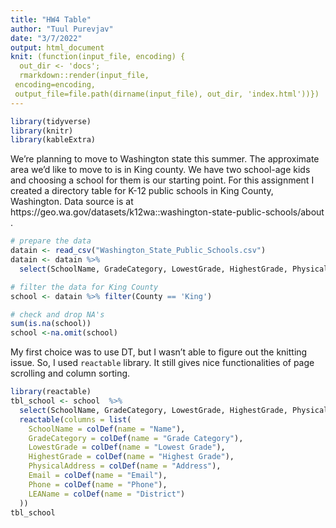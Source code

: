 ```yaml
---
title: "HW4 Table"
author: "Tuul Purevjav"
date: "3/7/2022"
output: html_document
knit: (function(input_file, encoding) {
  out_dir <- 'docs';
  rmarkdown::render(input_file,
 encoding=encoding,
 output_file=file.path(dirname(input_file), out_dir, 'index.html'))})
---
```


```r
library(tidyverse)
library(knitr)
library(kableExtra)
```

We're planning to move to Washington state this summer.  The approximate area we'd like to move to is in King county.  We have two school-age kids and choosing a school for them is our starting point. For this assignment I created a directory table for K-12 public schools in King County, Washington. 
Data source is at https://geo.wa.gov/datasets/k12wa::washington-state-public-schools/about .

```r
# prepare the data
datain <- read_csv("Washington_State_Public_Schools.csv")
datain <- datain %>% 
  select(SchoolName, GradeCategory, LowestGrade, HighestGrade, PhysicalAddress, Email, Phone, LEAName, County) 
```


```r
# filter the data for King County
school <- datain %>% filter(County == 'King')
```

```r
# check and drop NA's
sum(is.na(school))
school <-na.omit(school)
```
My first choice was to use DT, but I wasn't able to figure out the knitting issue.  So, I used `reactable` library. It still gives nice functionalities of page scrolling and column sorting.
```r
library(reactable)
tbl_school <- school  %>%
  select(SchoolName, GradeCategory, LowestGrade, HighestGrade, PhysicalAddress, Email, Phone, LEAName) %>%
  reactable(columns = list(
    SchoolName = colDef(name = "Name"),
    GradeCategory = colDef(name = "Grade Category"),
    LowestGrade = colDef(name = "Lowest Grade"),
    HighestGrade = colDef(name = "Highest Grade"),
    PhysicalAddress = colDef(name = "Address"),
    Email = colDef(name = "Email"),
    Phone = colDef(name = "Phone"),
    LEAName = colDef(name = "District")
  ))
tbl_school
```

